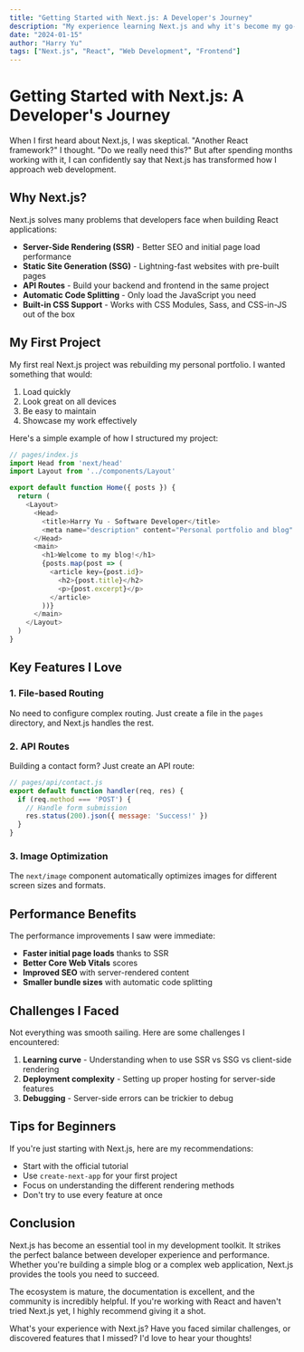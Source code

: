 ```yaml
---
title: "Getting Started with Next.js: A Developer's Journey"
description: "My experience learning Next.js and why it's become my go-to framework for React applications. From setup to deployment, here's what I've learned."
date: "2024-01-15"
author: "Harry Yu"
tags: ["Next.js", "React", "Web Development", "Frontend"]
---
```


# Getting Started with Next.js: A Developer's Journey

When I first heard about Next.js, I was skeptical. "Another React framework?" I thought. "Do we really need this?" But after spending months working with it, I can confidently say that Next.js has transformed how I approach web development.

## Why Next.js?

Next.js solves many problems that developers face when building React applications:

- **Server-Side Rendering (SSR)** - Better SEO and initial page load performance
- **Static Site Generation (SSG)** - Lightning-fast websites with pre-built pages
- **API Routes** - Build your backend and frontend in the same project
- **Automatic Code Splitting** - Only load the JavaScript you need
- **Built-in CSS Support** - Works with CSS Modules, Sass, and CSS-in-JS out of the box

## My First Project

My first real Next.js project was rebuilding my personal portfolio. I wanted something that would:

1. Load quickly
2. Look great on all devices
3. Be easy to maintain
4. Showcase my work effectively

Here's a simple example of how I structured my project:

```javascript
// pages/index.js
import Head from 'next/head'
import Layout from '../components/Layout'

export default function Home({ posts }) {
  return (
    <Layout>
      <Head>
        <title>Harry Yu - Software Developer</title>
        <meta name="description" content="Personal portfolio and blog" />
      </Head>
      <main>
        <h1>Welcome to my blog!</h1>
        {posts.map(post => (
          <article key={post.id}>
            <h2>{post.title}</h2>
            <p>{post.excerpt}</p>
          </article>
        ))}
      </main>
    </Layout>
  )
}
```

## Key Features I Love

### 1. File-based Routing

No need to configure complex routing. Just create a file in the `pages` directory, and Next.js handles the rest.

### 2. API Routes

Building a contact form? Just create an API route:

```javascript
// pages/api/contact.js
export default function handler(req, res) {
  if (req.method === 'POST') {
    // Handle form submission
    res.status(200).json({ message: 'Success!' })
  }
}
```

### 3. Image Optimization

The `next/image` component automatically optimizes images for different screen sizes and formats.

## Performance Benefits

The performance improvements I saw were immediate:

- **Faster initial page loads** thanks to SSR
- **Better Core Web Vitals** scores
- **Improved SEO** with server-rendered content
- **Smaller bundle sizes** with automatic code splitting

## Challenges I Faced

Not everything was smooth sailing. Here are some challenges I encountered:

1. **Learning curve** - Understanding when to use SSR vs SSG vs client-side rendering
2. **Deployment complexity** - Setting up proper hosting for server-side features
3. **Debugging** - Server-side errors can be trickier to debug

## Tips for Beginners

If you're just starting with Next.js, here are my recommendations:

- Start with the official tutorial
- Use `create-next-app` for your first project
- Focus on understanding the different rendering methods
- Don't try to use every feature at once

## Conclusion

Next.js has become an essential tool in my development toolkit. It strikes the perfect balance between developer experience and performance. Whether you're building a simple blog or a complex web application, Next.js provides the tools you need to succeed.

The ecosystem is mature, the documentation is excellent, and the community is incredibly helpful. If you're working with React and haven't tried Next.js yet, I highly recommend giving it a shot.

What's your experience with Next.js? Have you faced similar challenges, or discovered features that I missed? I'd love to hear your thoughts!